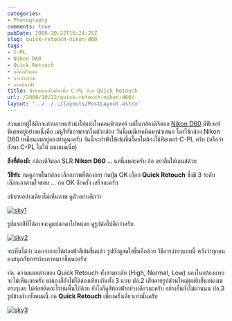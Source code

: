 ```yaml
---
categories:
- Photography
comments: true
pubDate: 2008-10-22T16:24:25Z
slug: quick-retouch-nikon-d60
tags:
- C-PL
- Nikon D60
- Quick Retouch
- กล้องดิจิตอล
- การถ่ายภาพ
- ภาพท้องฟ้า
title: ฟ้าสวยแบบไม่ต้องพึ่ง C-PL ด้วย Quick Retouch
url: /2008/10/22/quick-retouch-nikon-d60/
layout: '../../../layouts/PostLayout.astro'
---
```


ส่วนมากผู้ใช้มักจะถ่ายภาพแล้วนำไปแต่งในคอมพิวเตอร์ แต่ในกล้องดิจิตอล [Nikon D60](https://armno.in.th/20081021/%E0%B8%A3%E0%B8%B5%E0%B8%A7%E0%B8%B4%E0%B8%A7-nikon-d60-%E0%B9%80%E0%B8%AB%E0%B8%A3%E0%B8%AD%E0%B9%80%E0%B8%99%E0%B8%B5%E0%B9%88%E0%B8%A2) มีฟีเจอร์พิเศษอยู่อย่างหนึ่งคือ เมนูรีทัชภาพจากในตัวกล้อง วันนี้ผมมีเทคนิคมานำเสนอ ใครใช้กล้อง Nikon D60 เหมือนผมอยู่ลองทำดูนะครับ วันนี้จะทำฟ้าให้เข้มขึ้นโดยไม่ต้องใช้ฟิลเตอร์ C-PL ครับ (หรือว่ายังหา C-PL ไม่ได้ แบบผมเนี่ย)

**สิ่งที่ต้องมี:** กล้องดิจิตอล SLR **Nikon D60** … แค่นี้แหละครับ อ้อ อย่าลืมใส่เลนส์ด้วย

**วิธีทำ:** กดดูภาพในกล้อง เลือกภาพที่ต้องการ กดปุ่ม OK เลือก **Quick Retouch** ซึ่งมี 3 ระดับ เลือกเอาตามใจชอบ … กด OK อีกครั้ง เสร็จละครับ

อธิบายอย่างเดียวไม่เห็นภาพ ดูตัวอย่างดีกว่า

[![sky1](https://armno.in.th/wp-content/uploads/2008/10/sky1-thumb.jpg)](https://armno.in.th/wp-content/uploads/2008/10/sky1.jpg)

รูปแรกสีที่ได้อาจจะดูแปลกตาไปหน่อย ดูรูปต่อไปดีกว่าครับ

[![sky2](https://armno.in.th/wp-content/uploads/2008/10/sky2-thumb.jpg)](https://armno.in.th/wp-content/uploads/2008/10/sky2.jpg)

จะเห็นได้ว่า นอกจากจะได้ท้องฟ้าสีเข้มขึ้นแล้ว รูปยังดูสดใสขึ้นอีกด้วย วิธีการง่ายๆแบบนี้ หวังว่าทุกคนคงสนุกกับการถ่ายภาพมากขึ้นนะครับ

ปล. ความแตกต่างของ Quick Retouch ทั้งสามระดับ (High, Normal, Low) มองในกล้องแทบจะไม่เห็นเลยครับ ผมเองก็ยังไม่ได้ลองเทียบกันทั้ง 3 แบบ
ปล.2 เสียดายรูปส่วนใหญ่ผมยิงขึ้นบนเมฆตรงๆเลย ไม่ค่อยติดอะไรบนพื้นไปด้วย ยังไงก็ดูสีท้องฟ้าอย่างเดียวนะครับ อย่างอื่นยังไม่ผ่านนน
ปล.3 รูปข้างล่างทั้งหมดนี้ กด **Quick Retouch** เพียงครั้งเดียวเท่านั้นครับ

[![sky3](https://armno.in.th/wp-content/uploads/2008/10/sky3-thumb.jpg)](https://armno.in.th/wp-content/uploads/2008/10/sky3.jpg)
